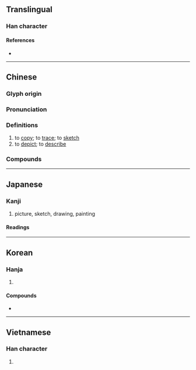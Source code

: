 {{also|猫}}
{{character info}}
==Translingual==

===Han character===
{{Han char|rn=64|rad=手|as=08|sn=11|four=54060|canj=QTW|ids=⿰扌苗}}

====References====
* {{Han ref|kx=0441.170|dkj=12339|dj=0792.130|hdz=31892.030|uh=63CF|ud=25551|bh=B479|bd=46201}}

----

==Chinese==
{{zh-forms}}

===Glyph origin===
{{Han etym}}

===Pronunciation===
{{zh-pron
|m=miáo
|c=miu4
|h=pfs=
|md=
|mn=biâu/biô
|mn_note=biâu - literary; biô - vernacular
|w=
|mc=y
|oc=y
|cat=v
}}

===Definitions===
{{zh-hanzi}}

# to [[copy]]; to [[trace]]; to [[sketch]]
# to [[depict]]; to [[describe]]

===Compounds===
{{zh-der|平面描跡|斷層掃描|描圖|描述|描寫|描紅|掃描器|描摩|描摸|描黛|描金|描樣兒|描鸞刺鳳|描摹|白描|描寫句|描賠|描眉畫眼|描補|掃描|柳葉描|描繪|花描|點描畫法|輕描淡寫|素描|線描法|筆描|間條掃描|蘭葉描}}

----

==Japanese==

===Kanji===
{{ja-kanji|grade=c|rs=手08}}

# picture, sketch, drawing, painting

====Readings====
{{ja-readings
|goon=みょう
|kanon=びょう
|kun=えが-く, か-く, かき
}}

----

==Korean==

===Hanja===
{{ko-hanja|그리다|그릴|묘}}

# {{hanja form of|묘|[[copy]]}}

====Compounds====
* {{ko-l|묘사|[[description]]; [[depiction]]; [[portrayal]]|描寫}}

----

==Vietnamese==

===Han character===
{{vi-readings|reading=miêu, miều|rs=手08}}

# {{rfdef|vi|sort=手08}}